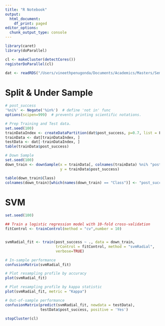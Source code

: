 ```yaml
---
title: "R Notebook"
output:
  html_document:
    df_print: paged
editor_options: 
  chunk_output_type: console
---
```

```r

library(caret)
library(doParallel)
```

```r
cl <- makeCluster(detectCores())
registerDoParallel(cl)
```


```r
dat <- readRDS("/Users/vineethpenugonda/Documents/Academics/Masters/Semester IV/IST 5535/Projects/StartUps_Investments_ML/Dataset/Data_Cleansed.rds")
```

# Split & Under Sample

```r
# post_success
'%ni%' <- Negate('%in%')  # define 'not in' func
options(scipen=999)  # prevents printing scientific notations.

# Prep Training and Test data.
set.seed(100)
trainDataIndex <- createDataPartition(dat$post_success, p=0.7, list = F)  # 70% training data
trainData <- dat[trainDataIndex, ]
testData <- dat[-trainDataIndex, ]
table(trainData$post_success)
```

```r
# Down Sample
set.seed(100)
down_train <- downSample(x = trainData[, colnames(trainData) %ni% "post_success"],
                         y = trainData$post_success)

table(down_train$Class)
colnames(down_train)[which(names(down_train) == "Class")] <- "post_success"
```

# SVM

```r
set.seed(100)

## Train a logistic regression model with 10-fold cross-validation
fitControl <- trainControl(method = "cv",number = 10)


svmRadial_fit <- train(post_success ~ ., data = down_train,
                       trControl = fitControl, method = "svmRadial",
                       verbose=TRUE)
```

```r
# In-sample performance
confusionMatrix(svmRadial_fit)
```


```r
# Plot resampling profile by accuracy
plot(svmRadial_fit)
```


```r
# Plot resampling profile by kappa statistic
plot(svmRadial_fit, metric = "Kappa")
```

```r
# Out-of-sample performance
confusionMatrix(predict(svmRadial_fit, newdata = testData),
                testData$post_success, positive = 'Yes')
```


```r
stopCluster(cl)
```



